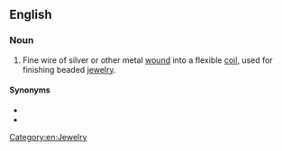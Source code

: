 ==English==

===Noun===
{{en-noun}}

# {{lb|en|jewelry}} Fine wire of silver or other metal [[wound]] into a flexible [[coil]], used for finishing beaded [[jewelry]].

====Synonyms====
* {{l|en|French coil}}
* {{l|en|gimp}}

[[Category:en:Jewelry]]